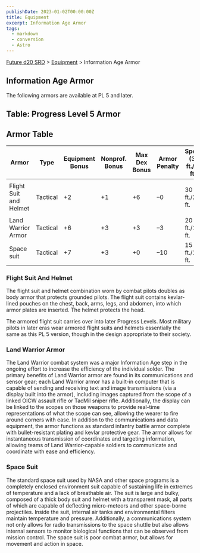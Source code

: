 ```yaml
---
publishDate: 2023-01-02T00:00:00Z
title: Equipment
excerpt: Information Age Armor
tags:
  - markdown
  - conversion
  - Astro
---
```






[Future d20 SRD](/#futureD20) > [Equipment](future-d20-srd-equipment-index) > Information Age Armor




## Information Age Armor


The following armors are available at PL 5 and later.


## Table: Progress Level 5 Armor 

## Armor Table

<table>
  <thead>
    <tr>
      <th>Armor</th>
      <th>Type</th>
      <th>Equipment Bonus</th>
      <th>Nonprof. Bonus</th>
      <th>Max Dex Bonus</th>
      <th>Armor Penalty</th>
      <th>Speed (30 ft./20 ft.)</th>
      <th>Weight</th>
      <th>Purchase DC</th>
      <th>Restriction</th>
    </tr>
  </thead>
  <tbody>
    <tr>
      <td></td>
      <td></td>
      <td></td>
      <td></td>
      <td></td>
      <td></td>
      <td></td>
      <td></td>
      <td></td>
      <td></td>
    </tr>
    <tr>
      <td>Flight Suit and Helmet</td>
      <td>Tactical</td>
      <td>+2</td>
      <td>+1</td>
      <td>+6</td>
      <td>–0</td>
      <td>30 ft./20 ft.</td>
      <td>2 lb.</td>
      <td>10</td>
      <td>Lic (+1)</td>
    </tr>
    <tr>
      <td></td>
      <td></td>
      <td></td>
      <td></td>
      <td></td>
      <td></td>
      <td></td>
      <td></td>
      <td></td>
      <td></td>
    </tr>
    <tr>
      <td>Land Warrior Armor</td>
      <td>Tactical</td>
      <td>+6</td>
      <td>+3</td>
      <td>+3</td>
      <td>–3</td>
      <td>20 ft./15 ft.</td>
      <td>10 lb.</td>
      <td>20</td>
      <td>Lic (+1)</td>
    </tr>
    <tr>
      <td>Space suit</td>
      <td>Tactical</td>
      <td>+7</td>
      <td>+3</td>
      <td>+0</td>
      <td>–10</td>
      <td>15 ft./10 ft.</td>
      <td>50 lb.</td>
      <td>26</td>
      <td>Lic (+1)</td>
    </tr>
  </tbody>
</table>

### Flight Suit And Helmet


The flight suit and helmet combination worn by combat pilots doubles as body armor that protects grounded pilots. The flight suit contains kevlar-lined pouches on the chest, back, arms, legs, and abdomen, into which armor plates are inserted. The helmet protects the head.


The armored flight suit carries over into later Progress Levels. Most military pilots in later eras wear armored flight suits and helmets essentially the same as this PL 5 version, though in the design appropriate to their society.


### Land Warrior Armor


The Land Warrior combat system was a major Information Age step in the ongoing effort to increase the efficiency of the individual solder. The primary benefits of Land Warrior armor are found in its communications and sensor gear; each Land Warrior armor has a built-in computer that is capable of sending and receiving text and image transmissions (via a display built into the armor), including images captured from the scope of a linked OICW assault rifle or TacMil sniper rifle. Additionally, the display can be linked to the scopes on those weapons to provide real-time representations of what the scope can see, allowing the wearer to fire around corners with ease. In addition to the communications and data equipment, the armor functions as standard infantry battle armor complete with bullet-resistant plating and kevlar protective gear. The armor allows for instantaneous transmission of coordinates and targeting information, allowing teams of Land Warrior-capable soldiers to communicate and coordinate with ease and efficiency.


### Space Suit


The standard space suit used by NASA and other space programs is a completely enclosed environment suit capable of sustaining life in extremes of temperature and a lack of breathable air. The suit is large and bulky, composed of a thick body suit and helmet with a transparent mask, all parts of which are capable of deflecting micro-meteors and other space-borne projectiles. Inside the suit, internal air tanks and environmental filters maintain temperature and pressure. Additionally, a communications system not only allows for radio transmissions to the space shuttle but also allows internal sensors to monitor biological functions that can be observed from mission control. The space suit is poor combat armor, but allows for movement and action in space.



